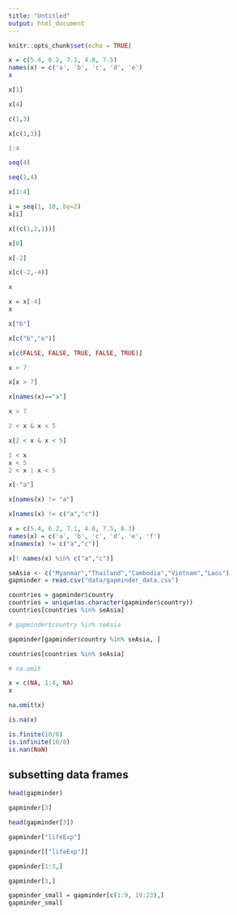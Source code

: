 ```yaml
---
title: "Untitled"
output: html_document
---
```


```r
knitr::opts_chunk$set(echo = TRUE)
```


```r
x = c(5.4, 6.2, 7.1, 4.8, 7.5)
names(x) = c('a', 'b', 'c', 'd', 'e')
x
```


```r
x[1]
```

```r
x[4]
```

```r
c(1,3)
```

```r
x[c(1,3)]
```
```r
1:4
```

```r
seq(4)
```
```r
seq(1,4)
```

```r
x[1:4]
```

```r
i = seq(1, 10, by=2)
x[i]
```

```r
x[(c(1,2,1))]
```

```r
x[0]
```

```r
x[-2]
```

```r
x[c(-2,-4)]
```

```r
x
```

```r
x = x[-4]
x
```


```r
x["b"]
```

```r
x[c("b","e")]
```


```r
x[c(FALSE, FALSE, TRUE, FALSE, TRUE)]
```

```r
x > 7
```


```r
x[x > 7]
```


```r
x[names(x)=="a"]
```

```r
x > 7
```
```r
2 < x & x < 5
```

```r
x[2 < x & x < 5]
```


```r
2 < x
x < 5
2 < x | x < 5

```

```r
x[-"a"]
```

```r
x[names(x) != "a"]
```

```r
x[names(x) != c("a","c")]
```

```r
x = c(5.4, 6.2, 7.1, 4.8, 7.5, 8.3)
names(x) = c('a', 'b', 'c', 'd', 'e', 'f')
x[names(x) != c("a","c")]

```

```r
x[! names(x) %in% c("a","c")]

```


```r
seAsia <- c("Myanmar","Thailand","Cambodia","Vietnam","Laos")
gapminder = read.csv("data/gapminder_data.csv")

countries = gapminder$country
countries = unique(as.character(gapminder$country))
countries[countries %in% seAsia]
```
```r
# gapminder$country %in% seAsia

gapminder[gapminder$country %in% seAsia, ]
```


```r
countries[countries %in% seAsia]

```

```r
# na.omit

x = c(NA, 1:4, NA)
x
```

```r
na.omit(x)
```
```r
is.na(x)
```
```r
is.finite(10/0)
is.infinite(10/0)
is.nan(NaN)
```

## subsetting data frames
```r
head(gapminder)
```

```r
gapminder[3]
```

```r
head(gapminder[3])
```

```r
gapminder["lifeExp"]
```

```r
gapminder[["lifeExp"]]
```

```r
gapminder[1:3,]
```
```r
gapminder[3,]
```
```r
gapminder_small = gapminder[c(1:9, 19:23),]
gapminder_small
```

```r

```


